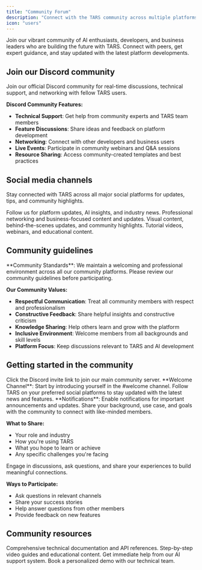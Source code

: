 ```yaml
---
title: "Community Forum"
description: "Connect with the TARS community across multiple platforms for support, discussions, and networking"
icon: "users"
---
```


Join our vibrant community of AI enthusiasts, developers, and business leaders who are building the future with TARS. Connect with peers, get expert guidance, and stay updated with the latest platform developments.

## Join our Discord community

<CardGroup cols={1}>
<Card title="TARS Discord Server" icon="discord" href="https://hellotars.com/discord" target="_blank" cta="Join community">
  Join our official Discord community for real-time discussions, technical support, and networking with fellow TARS users.
</Card>
</CardGroup>

**Discord Community Features:**
- **Technical Support**: Get help from community experts and TARS team members
- **Feature Discussions**: Share ideas and feedback on platform development
- **Networking**: Connect with other developers and business users
- **Live Events**: Participate in community webinars and Q&A sessions
- **Resource Sharing**: Access community-created templates and best practices

## Social media channels

Stay connected with TARS across all major social platforms for updates, tips, and community highlights.

<CardGroup cols={2}>
<Card title="Twitter/X" icon="twitter" href="https://x.com/hellotars_ai" target="_blank">
  Follow us for platform updates, AI insights, and industry news.
</Card>

<Card title="LinkedIn" icon="linkedin" href="https://www.linkedin.com/company/tars" target="_blank">
  Professional networking and business-focused content and updates.
</Card>

<Card title="Instagram" icon="instagram" href="https://www.instagram.com/hellotars/" target="_blank">
  Visual content, behind-the-scenes updates, and community highlights.
</Card>

<Card title="YouTube" icon="youtube" href="https://youtube.com/@hellotars" target="_blank">
  Tutorial videos, webinars, and educational content.
</Card>
</CardGroup>

## Community guidelines

<Info>
**Community Standards**: We maintain a welcoming and professional environment across all our community platforms. Please review our community guidelines before participating.
</Info>

**Our Community Values:**
- **Respectful Communication**: Treat all community members with respect and professionalism
- **Constructive Feedback**: Share helpful insights and constructive criticism
- **Knowledge Sharing**: Help others learn and grow with the platform
- **Inclusive Environment**: Welcome members from all backgrounds and skill levels
- **Platform Focus**: Keep discussions relevant to TARS and AI development

## Getting started in the community

<Steps>
<Step title="Join Discord" icon="discord">
  Click the Discord invite link to join our main community server.
  
  <Check>
  **Welcome Channel**: Start by introducing yourself in the #welcome channel.
  </Check>
</Step>

<Step title="Follow Social Media" icon="share">
  Follow TARS on your preferred social platforms to stay updated with the latest news and features.
  
  <Tip>
  **Notifications**: Enable notifications for important announcements and updates.
  </Tip>
</Step>

<Step title="Introduce Yourself" icon="user">
  Share your background, use case, and goals with the community to connect with like-minded members.
  
  **What to Share:**
  - Your role and industry
  - How you're using TARS
  - What you hope to learn or achieve
  - Any specific challenges you're facing
</Step>

<Step title="Participate Actively" icon="comments">
  Engage in discussions, ask questions, and share your experiences to build meaningful connections.
  
  **Ways to Participate:**
  - Ask questions in relevant channels
  - Share your success stories
  - Help answer questions from other members
  - Provide feedback on new features
</Step>
</Steps>

## Community resources

<CardGroup cols={2}>
<Card title="Documentation" icon="book" href="/">
  Comprehensive technical documentation and API references.
</Card>

<Card title="Video Tutorials" icon="play" href="/video-tutorials">
  Step-by-step video guides and educational content.
</Card>

<Card title="Live Chat Support" icon="headset" href="/support">
  Get immediate help from our AI support system.
</Card>

<Card title="Schedule Demo" icon="calendar" href="https://hellotars.com/demo">
  Book a personalized demo with our technical team.
</Card>
</CardGroup>

